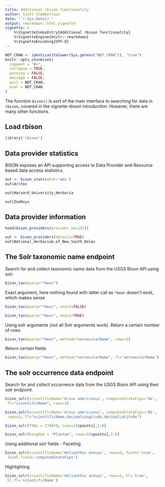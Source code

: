 ```yaml
---
title: Additional rbison functionality
author: Scott Chamberlain
date: "`r Sys.Date()`"
output: rmarkdown::html_vignette
vignette: >
    %\VignetteIndexEntry{Additional rbison functionality}
    %\VignetteEngine{knitr::rmarkdown}
    %\VignetteEncoding{UTF-8}
---
```


```r
NOT_CRAN <- identical(tolower(Sys.getenv("NOT_CRAN")), "true")
knitr::opts_chunk$set(
  comment = "#>",
  collapse = TRUE,
  warning = FALSE,
  message = FALSE,
  purl = NOT_CRAN,
  eval = NOT_CRAN
)
```

The function `bison()` is sort of the main interface to searching for data in `rbison`, covered in the vignette _rbison introduction_. However, there are many other functions.


## Load rbison

```r
library('rbison')
```

## Data provider statistics

BISON exposes an API supporting access to Data Provider and Resource based data access statistics.

```r
out <- bison_stats(what='wms')
out$Arctos
```

```r
out$Harvard_University_Herbaria
```

```r
out$ZooKeys
```

## Data provider information

```r
head(bison_providers(provider_no=131))
```

```r
out <- bison_providers(details=TRUE)
out$National_Herbarium_of_New_South_Wales
```

## The Solr taxonomic name endpoint

Search for and collect taxonomic name data from the USGS Bison API using solr.

```r
bison_tax(query="*bear")
```

Exact argument, here nothing found with latter call as `*bear` doesn't exist, which makes sense

```r
bison_tax(query="*bear", exact=FALSE)
```

```r
bison_tax(query="*bear", exact=TRUE)
```

Using solr arguments (not all Solr arguments work). Return a certain number of rows

```r
bison_tax(query="*bear", method="vernacularName", rows=3)
```

Return certain fields

```r
bison_tax(query="*bear", method="vernacularName", fl='vernacularName')
```

## The solr occurrence data endpoint

Search for and collect occurrence data from the USGS Bison API using their solr endpoint.

```r
bison_solr(scientificName='Ursus americanus', computedStateFips='02',
 fl="scientificName", rows=3)
```

```r
bison_solr(scientificName='Ursus americanus', computedStateFips='02',
 rows=3, fl="scientificName,decimalLongitude,decimalLatitude")
```

```r
bison_solr(TSNs = 174670, rows=2)$points[,1:6]
```

```r
bison_solr(kingdom = "Plantae", rows=2)$points[,1:6]
```

Using additional solr fields - Faceting

```r
bison_solr(scientificName='Helianthus annuus', rows=0, facet='true',
 facet.field='computedStateFips')
```

Highlighting

```r
bison_solr(scientificName='Helianthus annuus', rows=1, hl='true',
 hl.fl='scientificName')
```
